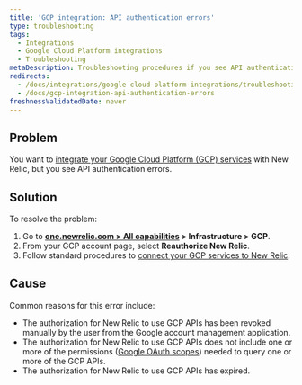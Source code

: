 ```yaml
---
title: 'GCP integration: API authentication errors'
type: troubleshooting
tags:
  - Integrations
  - Google Cloud Platform integrations
  - Troubleshooting
metaDescription: Troubleshooting procedures if you see API authentication errors when integrating Google Cloud Platform services with New Relic infrastructure monitoring.
redirects:
  - /docs/integrations/google-cloud-platform-integrations/troubleshooting/gcp-integration-api-authentication-errors
  - /docs/gcp-integration-api-authentication-errors
freshnessValidatedDate: never
---
```


## Problem

You want to [integrate your Google Cloud Platform (GCP) services](/docs/introduction-google-cloud-platform-integrations) with New Relic, but you see API authentication errors.

## Solution

To resolve the problem:

1. Go to <DNT>**[one.newrelic.com > All capabilities](https://one.newrelic.com/all-capabilities) > Infrastructure > GCP**</DNT>.
2. From your GCP account page, select <DNT>**Reauthorize New Relic**</DNT>.
3. Follow standard procedures to [connect your GCP services to New Relic](/docs/infrastructure/google-cloud-platform-integrations/get-started/connect-google-cloud-platform-services-new-relic/#connect).

## Cause

Common reasons for this error include:

* The authorization for New Relic to use GCP APIs has been revoked manually by the user from the Google account management application.
* The authorization for New Relic to use GCP APIs does not include one or more of the permissions ([Google OAuth scopes](https://developers.google.com/identity/protocols/googlescopes)) needed to query one or more of the GCP APIs.
* The authorization for New Relic to use GCP APIs has expired.
